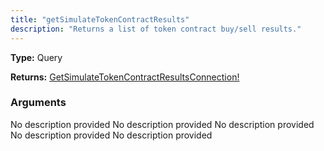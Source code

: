 ```yaml
---
title: "getSimulateTokenContractResults"
description: "Returns a list of token contract buy/sell results."
---
```


**Type:** Query

**Returns:** [GetSimulateTokenContractResultsConnection!](/api-reference/types/getsimulatetokencontractresultsconnection)

### Arguments

<ResponseField name="contractAddress" type="String!" required>
  No description provided
</ResponseField>

<ResponseField name="networkId" type="Int!" required>
  No description provided
</ResponseField>

<ResponseField name="simulationId" type="String">
  No description provided
</ResponseField>

<ResponseField name="cursor" type="String">
  No description provided
</ResponseField>

<ResponseField name="limit" type="Int">
  No description provided
</ResponseField>

